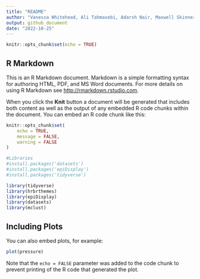```yaml
---
title: "README"
author: "Vanessa Whitehead, Ali Tahmasebi, Adarsh Nair, Maxwell Skinner"
output: github_document
date: "2022-10-25"
---
```


```r
knitr::opts_chunk$set(echo = TRUE)
```

## R Markdown

This is an R Markdown document. Markdown is a simple formatting syntax for authoring HTML, PDF, and MS Word documents. For more details on using R Markdown see <http://rmarkdown.rstudio.com>.

When you click the **Knit** button a document will be generated that includes both content as well as the output of any embedded R code chunks within the document. You can embed an R code chunk like this:

```r
knitr::opts_chunk$set(
	echo = TRUE,
	message = FALSE,
	warning = FALSE
)

#Libraries
#install.packages('datasets')
#install.packages('epiDisplay')
#install.packages('tidyverse')

library(tidyverse)
library(hrbrthemes)
library(epiDisplay)
library(datasets)
library(mclust)


```

## Including Plots

You can also embed plots, for example:

```r
plot(pressure)
```

Note that the `echo = FALSE` parameter was added to the code chunk to prevent printing of the R code that generated the plot.
